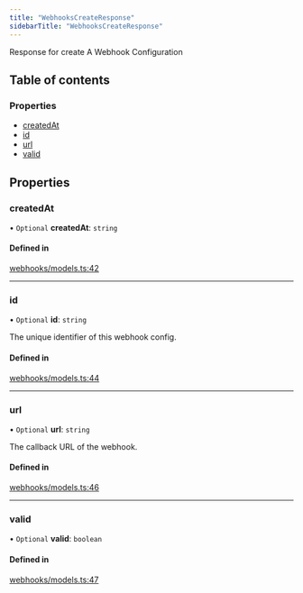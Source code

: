 ```yaml
---
title: "WebhooksCreateResponse"
sidebarTitle: "WebhooksCreateResponse"
---
```


Response for create
A Webhook Configuration

## Table of contents

### Properties

- [createdAt](/xdks/typescript/reference/interfaces/WebhooksCreateResponse#createdat)
- [id](/xdks/typescript/reference/interfaces/WebhooksCreateResponse#id)
- [url](/xdks/typescript/reference/interfaces/WebhooksCreateResponse#url)
- [valid](/xdks/typescript/reference/interfaces/WebhooksCreateResponse#valid)

## Properties

### createdAt

• `Optional` **createdAt**: `string`

#### Defined in

[webhooks/models.ts:42](https://github.com/xdevplatform/xdk/blob/298ca9350d035e40e7c8ee0753c50052819a41e2/xdk/typescript/src/webhooks/models.ts#L42)

___

### id

• `Optional` **id**: `string`

The unique identifier of this webhook config.

#### Defined in

[webhooks/models.ts:44](https://github.com/xdevplatform/xdk/blob/298ca9350d035e40e7c8ee0753c50052819a41e2/xdk/typescript/src/webhooks/models.ts#L44)

___

### url

• `Optional` **url**: `string`

The callback URL of the webhook.

#### Defined in

[webhooks/models.ts:46](https://github.com/xdevplatform/xdk/blob/298ca9350d035e40e7c8ee0753c50052819a41e2/xdk/typescript/src/webhooks/models.ts#L46)

___

### valid

• `Optional` **valid**: `boolean`

#### Defined in

[webhooks/models.ts:47](https://github.com/xdevplatform/xdk/blob/298ca9350d035e40e7c8ee0753c50052819a41e2/xdk/typescript/src/webhooks/models.ts#L47)
